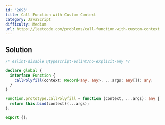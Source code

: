 ```yaml
---
id: '2693'
title: Call Function with Custom Context
category: JavaScript
difficulty: Medium
url: https://leetcode.com/problems/call-function-with-custom-context
---
```


## Solution

```typescript filename="solution.ts" copy
/* eslint-disable @typescript-eslint/no-explicit-any */

declare global {
  interface Function {
    callPolyfill(context: Record<any, any>, ...args: any[]): any;
  }
}

Function.prototype.callPolyfill = function (context, ...args): any {
  return this.bind(context)(...args);
};

export {};
```
